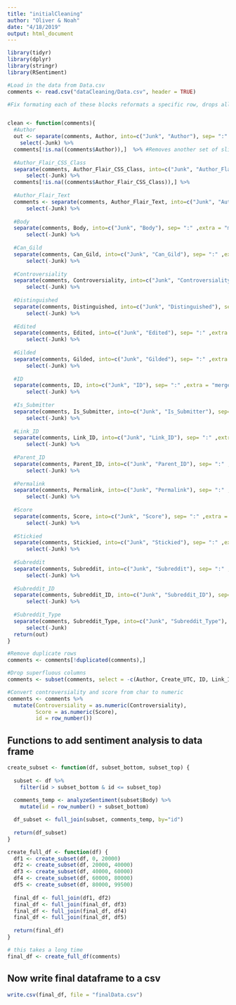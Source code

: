 ```yaml
---
title: "initialCleaning"
author: "Oliver & Noah"
date: "4/18/2019"
output: html_document
---
```



```r
library(tidyr)
library(dplyr)
library(stringr)
library(RSentiment)
```

```r
#Load in the data from Data.csv
comments <- read.csv("dataCleaning/Data.csv", header = TRUE)
```

```r
#Fix formating each of these blocks reformats a specific row, drops all unnecsary information, and removes rows with problematic formatting if necessary.


clean <- function(comments){
  #Author
  out <- separate(comments, Author, into=c("Junk", "Author"), sep= ":" ,extra = "merge") %>%
    select(-Junk) %>%
  comments[!is.na((comments$Author)),]  %>% #Removes another set of slightly malformated rows.
  
  #Author_Flair_CSS_Class
  separate(comments, Author_Flair_CSS_Class, into=c("Junk", "Author_Flair_CSS_Class"), sep= ":" ,extra = "merge") %>%
      select(-Junk) %>%
  comments[!is.na((comments$Author_Flair_CSS_Class)),] %>%
  
  #Author_Flair_Text
  comments <- separate(comments, Author_Flair_Text, into=c("Junk", "Author_Flair_Text"), sep= ":" ,extra = "merge") %>%
      select(-Junk) %>%
  
  #Body
  separate(comments, Body, into=c("Junk", "Body"), sep= ":" ,extra = "merge") %>%
      select(-Junk) %>%
  
  #Can_Gild
  separate(comments, Can_Gild, into=c("Junk", "Can_Gild"), sep= ":" ,extra = "merge") %>%
      select(-Junk) %>%
  
  #Controversiality
  separate(comments, Controversiality, into=c("Junk", "Controversiality"), sep= ":" ,extra = "merge") %>%
      select(-Junk) %>%
  
  #Distinguished
  separate(comments, Distinguished, into=c("Junk", "Distinguished"), sep= ":" ,extra = "merge") %>%
      select(-Junk) %>%
  
  #Edited
  separate(comments, Edited, into=c("Junk", "Edited"), sep= ":" ,extra = "merge") %>%
      select(-Junk) %>%
  
  #Gilded
  separate(comments, Gilded, into=c("Junk", "Gilded"), sep= ":" ,extra = "merge") %>%
      select(-Junk) %>%
  
  #ID
  separate(comments, ID, into=c("Junk", "ID"), sep= ":" ,extra = "merge") %>%
      select(-Junk) %>%
  
  #Is_Submitter
  separate(comments, Is_Submitter, into=c("Junk", "Is_Submitter"), sep= ":" ,extra = "merge") %>%
      select(-Junk) %>%
  
  #Link_ID
  separate(comments, Link_ID, into=c("Junk", "Link_ID"), sep= ":" ,extra = "merge") %>%
      select(-Junk) %>%
  
  #Parent_ID
  separate(comments, Parent_ID, into=c("Junk", "Parent_ID"), sep= ":" ,extra = "merge") %>%
      select(-Junk) %>%
  
  #Permalink
  separate(comments, Permalink, into=c("Junk", "Permalink"), sep= ":" ,extra = "merge") %>%
      select(-Junk) %>%
  
  #Score
  separate(comments, Score, into=c("Junk", "Score"), sep= ":" ,extra = "merge") %>%
      select(-Junk) %>%
  
  #Stickied
  separate(comments, Stickied, into=c("Junk", "Stickied"), sep= ":" ,extra = "merge") %>%
      select(-Junk) %>%
  
  #Subreddit
  separate(comments, Subreddit, into=c("Junk", "Subreddit"), sep= ":" ,extra = "merge") %>%
      select(-Junk) %>%
  
  #Subreddit_ID
  separate(comments, Subreddit_ID, into=c("Junk", "Subreddit_ID"), sep= ":" ,extra = "merge") %>%
      select(-Junk) %>%
  
  #Subreddit_Type
  separate(comments, Subreddit_Type, into=c("Junk", "Subreddit_Type"), sep= ":" ,extra = "merge") %>%
      select(-Junk)
  return(out)
}
```

```r
#Remove duplicate rows
comments <- comments[!duplicated(comments),]

#Drop superfluous columns
comments <- subset(comments, select = -c(Author, Create_UTC, ID, Link_ID, Parent_ID, Permalink, Subreddit_ID))

#Convert controversiality and score from char to numeric
comments <- comments %>% 
  mutate(Controversiality = as.numeric(Controversiality),
         Score = as.numeric(Score),
         id = row_number())
```

## Functions to add sentiment analysis to data frame
```r

create_subset <- function(df, subset_bottom, subset_top) {
  
  subset <- df %>% 
    filter(id > subset_bottom & id <= subset_top)
  
  comments_temp <- analyzeSentiment(subset$Body) %>% 
    mutate(id = row_number() + subset_bottom)

  df_subset <- full_join(subset, comments_temp, by="id")
  
  return(df_subset)
}

create_full_df <- function(df) {
  df1 <- create_subset(df, 0, 20000)
  df2 <- create_subset(df, 20000, 40000)
  df3 <- create_subset(df, 40000, 60000)
  df4 <- create_subset(df, 60000, 80000)
  df5 <- create_subset(df, 80000, 99500)
  
  final_df <- full_join(df1, df2)
  final_df <- full_join(final_df, df3)
  final_df <- full_join(final_df, df4)
  final_df <- full_join(final_df, df5)
  
  return(final_df)
}

# this takes a long time
final_df <- create_full_df(comments)
```

## Now write final dataframe to a csv
```r
write.csv(final_df, file = "finalData.csv")
```
